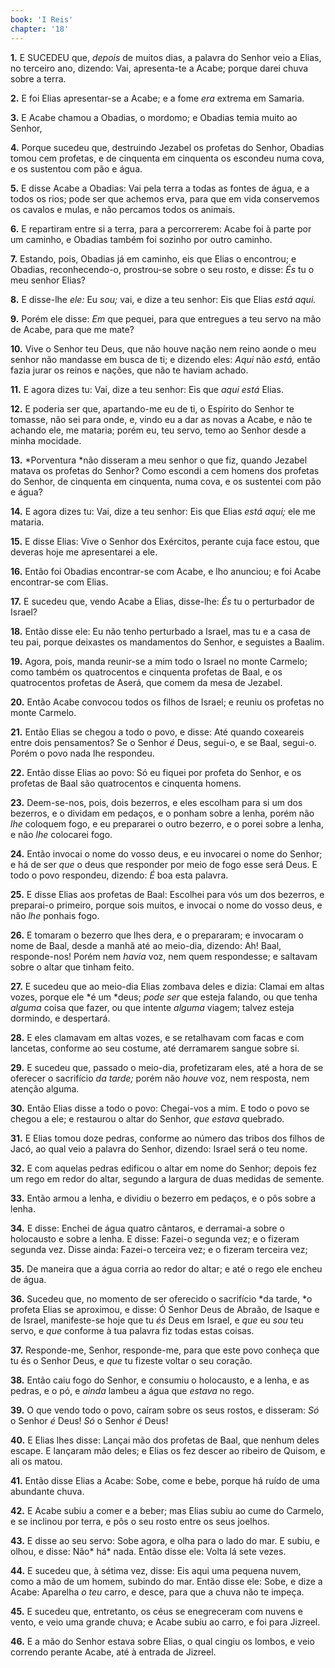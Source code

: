 ```yaml
---
book: 'I Reis'
chapter: '18'
---
```


**1.** E SUCEDEU que, *depois* de muitos dias, a palavra do Senhor veio a Elias, no terceiro ano, dizendo: Vai, apresenta-te a Acabe; porque darei chuva sobre a terra.

**2.** E foi Elias apresentar-se a Acabe; e a fome *era* extrema em Samaria.

**3.** E Acabe chamou a Obadias, o mordomo; e Obadias temia muito ao Senhor,

**4.** Porque sucedeu que, destruindo Jezabel os profetas do Senhor, Obadias tomou cem profetas, e de cinquenta em cinquenta os escondeu numa cova, e os sustentou com pão e água.

**5.** E disse Acabe a Obadias: Vai pela terra a todas as fontes de água, e a todos os rios; pode ser que achemos erva, para que em vida conservemos os cavalos e mulas, e não percamos todos os animais.

**6.** E repartiram entre si a terra, para a percorrerem: Acabe foi à parte por um caminho, e Obadias também foi sozinho por outro caminho.

**7.** Estando, pois, Obadias já em caminho, eis que Elias o encontrou; e Obadias, reconhecendo-o, prostrou-se sobre o seu rosto, e disse: *És* tu o meu senhor Elias?

**8.** E disse-lhe *ele:* Eu *sou;* vai, e dize a teu senhor: Eis que Elias *está aqui.*

**9.** Porém ele disse: *Em* que pequei, para que entregues a teu servo na mão de Acabe, para que me mate?

**10.** Vive o Senhor teu Deus, que não houve nação nem reino aonde o meu senhor não mandasse em busca de ti; e dizendo eles: *Aqui* não *está,* então fazia jurar os reinos e nações, que não te haviam achado.

**11.** E agora dizes tu: Vai, dize a teu senhor: Eis que *aqui está* Elias.

**12.** E poderia ser que, apartando-me eu de ti, o Espírito do Senhor te tomasse, não sei para onde, e, vindo eu a dar as novas a Acabe, e não te achando ele, me mataria; porém eu, teu servo, temo ao Senhor desde a minha mocidade.

**13.** *Porventura *não disseram a meu senhor o que fiz, quando Jezabel matava os profetas do Senhor? Como escondi a cem homens dos profetas do Senhor, de cinquenta em cinquenta, numa cova, e os sustentei com pão e água?

**14.** E agora dizes tu: Vai, dize a teu senhor: Eis que Elias *está aqui;* ele me mataria.

**15.** E disse Elias: Vive o Senhor dos Exércitos, perante cuja face estou, que deveras hoje me apresentarei a ele.

**16.** Então foi Obadias encontrar-se com Acabe, e lho anunciou; e foi Acabe encontrar-se com Elias.

**17.** E sucedeu que, vendo Acabe a Elias, disse-lhe: *És* tu o perturbador de Israel?

**18.** Então disse ele: Eu não tenho perturbado a Israel, mas tu e a casa de teu pai, porque deixastes os mandamentos do Senhor, e seguistes a Baalim.

**19.** Agora, pois, manda reunir-se a mim todo o Israel no monte Carmelo; como também os quatrocentos e cinquenta profetas de Baal, e os quatrocentos profetas de Aserá, que comem da mesa de Jezabel.

**20.** Então Acabe convocou todos os filhos de Israel; e reuniu os profetas no monte Carmelo.

**21.** Então Elias se chegou a todo o povo, e disse: Até quando coxeareis entre dois pensamentos? Se o Senhor *é* Deus, segui-o, e se Baal, segui-o. Porém o povo nada lhe respondeu.

**22.** Então disse Elias ao povo: Só eu fiquei por profeta do Senhor, e os profetas de Baal são quatrocentos e cinquenta homens.

**23.** Deem-se-nos, pois, dois bezerros, e eles escolham para si um dos bezerros, e o dividam em pedaços, e o ponham sobre a lenha, porém não *lhe* coloquem fogo, e eu prepararei o outro bezerro, e o porei sobre a lenha, e não *lhe* colocarei fogo.

**24.** Então invocai o nome do vosso deus, e eu invocarei o nome do Senhor; e há de ser *que* o deus que responder por meio de fogo esse será Deus. E todo o povo respondeu, dizendo: *É* boa esta palavra.

**25.** E disse Elias aos profetas de Baal: Escolhei para vós um dos bezerros, e preparai-o primeiro, porque sois muitos, e invocai o nome do vosso deus, e não *lhe* ponhais fogo.

**26.** E tomaram o bezerro que lhes dera, e o prepararam; e invocaram o nome de Baal, desde a manhã até ao meio-dia, dizendo: Ah! Baal, responde-nos! Porém nem *havia* voz, nem quem respondesse; e saltavam sobre o altar que tinham feito.

**27.** E sucedeu que ao meio-dia Elias zombava deles e dizia: Clamai em altas vozes, porque ele *é um *deus; *pode ser* que esteja falando, ou que tenha *alguma* coisa que fazer, ou que intente *alguma* viagem; talvez esteja dormindo, e despertará.

**28.** E eles clamavam em altas vozes, e se retalhavam com facas e com lancetas, conforme ao seu costume, até derramarem sangue sobre si.

**29.** E sucedeu que, passado o meio-dia, profetizaram eles, até a hora de se oferecer o sacrifício *da tarde;* porém não *houve* voz, nem resposta, nem atenção alguma.

**30.** Então Elias disse a todo o povo: Chegai-vos a mim. E todo o povo se chegou a ele; e restaurou o altar do Senhor, *que estava* quebrado.

**31.** E Elias tomou doze pedras, conforme ao número das tribos dos filhos de Jacó, ao qual veio a palavra do Senhor, dizendo: Israel será o teu nome.

**32.** E com aquelas pedras edificou o altar em nome do Senhor; depois fez um rego em redor do altar, segundo a largura de duas medidas de semente.

**33.** Então armou a lenha, e dividiu o bezerro em pedaços, e o pôs sobre a lenha.

**34.** E disse: Enchei de água quatro cântaros, e derramai-a sobre o holocausto e sobre a lenha. E disse: Fazei-o segunda vez; e o fizeram segunda vez. Disse ainda: Fazei-o terceira vez; e o fizeram terceira vez;

**35.** De maneira que a água corria ao redor do altar; e até o rego ele encheu de água.

**36.** Sucedeu que, no momento de ser oferecido o sacrifício *da tarde, *o profeta Elias se aproximou, e disse: Ó Senhor Deus de Abraão, de Isaque e de Israel, manifeste-se hoje que tu *és* Deus em Israel, e *que* eu *sou* teu servo, e *que* conforme à tua palavra fiz todas estas coisas.

**37.** Responde-me, Senhor, responde-me, para que este povo conheça que tu és o Senhor Deus, e *que* tu fizeste voltar o seu coração.

**38.** Então caiu fogo do Senhor, e consumiu o holocausto, e a lenha, e as pedras, e o pó, e *ainda* lambeu a água que *estava* no rego.

**39.** O que vendo todo o povo, caíram sobre os seus rostos, e disseram: *Só* o Senhor *é* Deus! *Só* o Senhor *é* Deus!

**40.** E Elias lhes disse: Lançai mão dos profetas de Baal, que nenhum deles escape. E lançaram mão deles; e Elias os fez descer ao ribeiro de Quisom, e ali os matou.

**41.** Então disse Elias a Acabe: Sobe, come e bebe, porque há ruído de uma abundante chuva.

**42.** E Acabe subiu a comer e a beber; mas Elias subiu ao cume do Carmelo, e se inclinou por terra, e pôs o seu rosto entre os seus joelhos.

**43.** E disse ao seu servo: Sobe agora, e olha para o lado do mar. E subiu, e olhou, e disse: Não* há* nada. Então disse ele: Volta lá sete vezes.

**44.** E sucedeu que, à sétima vez, disse: Eis aqui uma pequena nuvem, como a mão de um homem, subindo do mar. Então disse ele: Sobe, e dize a Acabe: Aparelha *o teu* carro, e desce, para que a chuva não te impeça.

**45.** E sucedeu que, entretanto, os céus se enegreceram com nuvens e vento, e veio uma grande chuva; e Acabe subiu ao carro, e foi para Jizreel.

**46.** E a mão do Senhor estava sobre Elias, o qual cingiu os lombos, e veio correndo perante Acabe, até à entrada de Jizreel.